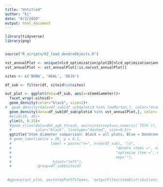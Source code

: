 ```yaml
---
title: "Untitled"
author: "kj"
date: "6/3/2020"
output: html_document
---
```


```r
library(tidyverse)
library(png)


source("R_scripts/02_load_dendroObjects.R")

```

```r

vst_annualPlot <- unique(nlcd_optimization$plotID[nlcd_optimization$annualTowerVst=='Y'])
vst_annualPlot <- vst_annualPlot[!is.na(vst_annualPlot)]

sites <- c('BONA', 'HEAL', 'DEJU') 

df_sub <- filter(df, siteid%in%sites)

```

```r


out_plot <- ggplot(data=df_sub, aes(x=stemdiameter))+
  facet_wrap(~siteid)+
  geom_density(color="black", size=1)+
#  geom_density(data=df_sub[df_sub$plotid %in% lowMorton,], color="orange", size=1) +
  geom_density(data=df_sub[df_sub$plotid %in% vst_annualPlot,], color= "blue", size=1) +
  #xlim(10, 40)+
  ylim(0, 0.15)+
  #geom_vline(data=dbh_agb_thresh, aes(xintercept=as.numeric(`75th`)),
  #           color="black", linetype="dashed", size=0.5)+
  ggtitle("Stem diameter comparison: Black = all plots, Blue = Dendrometer plots, Orange = Optimized plots") #+
  # geom_label(aes(x = 20, y = 0.1, 
  #                  label = paste("n=", nrow(df_sub), "\n",
  #                                                "dendro stems =", nrow(df_sub[plotid%in%lowMorton,]), "\n",
  #                                                "optimize stem =", nrow(df_sub[plotid%in%opti_plot,]),
  #                                                sep=""),
  #                   hjust="left"),
  #            group=df_sub$siteid)
 
 
 #ggsave(out_plot, paste(myPathToTeams, 'outputFiles/stemDistributions.jpeg'))


```